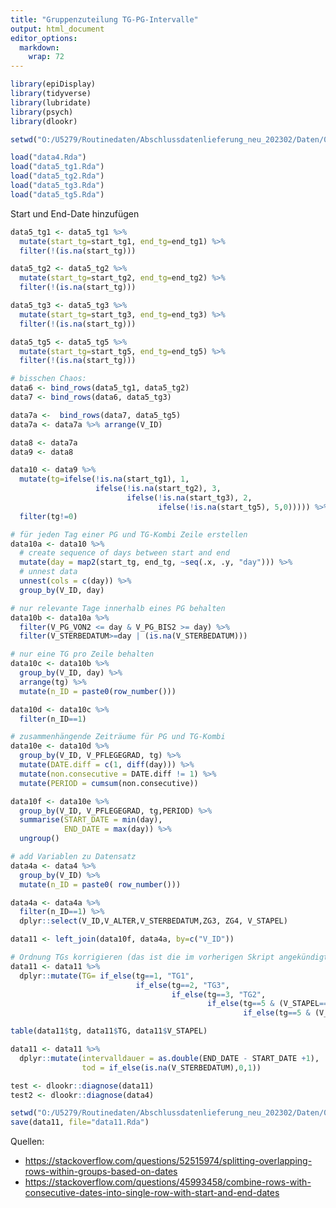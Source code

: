 ```yaml
---
title: "Gruppenzuteilung TG-PG-Intervalle"
output: html_document
editor_options: 
  markdown: 
    wrap: 72
---
```


```r
library(epiDisplay) 
library(tidyverse) 
library(lubridate)
library(psych)
library(dlookr)
```

```r
setwd("O:/U5279/Routinedaten/Abschlussdatenlieferung_neu_202302/Daten/02_rdata/2022")

load("data4.Rda")
load("data5_tg1.Rda")
load("data5_tg2.Rda")
load("data5_tg3.Rda")
load("data5_tg5.Rda")
```

Start und End-Date hinzufügen
```r
data5_tg1 <- data5_tg1 %>% 
  mutate(start_tg=start_tg1, end_tg=end_tg1) %>% 
  filter(!(is.na(start_tg))) 

data5_tg2 <- data5_tg2 %>%
  mutate(start_tg=start_tg2, end_tg=end_tg2) %>%
  filter(!(is.na(start_tg))) 

data5_tg3 <- data5_tg3 %>% 
  mutate(start_tg=start_tg3, end_tg=end_tg3) %>% 
  filter(!(is.na(start_tg))) 

data5_tg5 <- data5_tg5 %>% 
  mutate(start_tg=start_tg5, end_tg=end_tg5) %>% 
  filter(!(is.na(start_tg)))
```

```r
# bisschen Chaos:
data6 <- bind_rows(data5_tg1, data5_tg2)
data7 <- bind_rows(data6, data5_tg3)

data7a <-  bind_rows(data7, data5_tg5)
data7a <- data7a %>% arrange(V_ID)

data8 <- data7a
data9 <- data8 

data10 <- data9 %>% 
  mutate(tg=ifelse(!is.na(start_tg1), 1,
                   ifelse(!is.na(start_tg2), 3,
                          ifelse(!is.na(start_tg3), 2,
                                 ifelse(!is.na(start_tg5), 5,0))))) %>% 
  filter(tg!=0)
```


```r
# für jeden Tag einer PG und TG-Kombi Zeile erstellen
data10a <- data10 %>%
  # create sequence of days between start and end
  mutate(day = map2(start_tg, end_tg, ~seq(.x, .y, "day"))) %>%
  # unnest data
  unnest(cols = c(day)) %>%                                                        
  group_by(V_ID, day)

# nur relevante Tage innerhalb eines PG behalten
data10b <- data10a %>%
  filter(V_PG_VON2 <= day & V_PG_BIS2 >= day) %>% 
  filter(V_STERBEDATUM>=day | (is.na(V_STERBEDATUM)))

# nur eine TG pro Zeile behalten
data10c <- data10b %>%
  group_by(V_ID, day) %>% 
  arrange(tg) %>%  
  mutate(n_ID = paste0(row_number()))

data10d <- data10c %>%
  filter(n_ID==1)

# zusammenhängende Zeiträume für PG und TG-Kombi
data10e <- data10d %>% 
  group_by(V_ID, V_PFLEGEGRAD, tg) %>%
  mutate(DATE.diff = c(1, diff(day))) %>%
  mutate(non.consecutive = DATE.diff != 1) %>%
  mutate(PERIOD = cumsum(non.consecutive))

data10f <- data10e %>% 
  group_by(V_ID, V_PFLEGEGRAD, tg,PERIOD) %>%
  summarise(START_DATE = min(day),
            END_DATE = max(day)) %>%
  ungroup()

# add Variablen zu Datensatz
data4a <- data4 %>%  
  group_by(V_ID) %>% 
  mutate(n_ID = paste0( row_number()))

data4a <- data4a %>% 
  filter(n_ID==1) %>% 
  dplyr::select(V_ID,V_ALTER,V_STERBEDATUM,ZG3, ZG4, V_STAPEL)

data11 <- left_join(data10f, data4a, by=c("V_ID"))
```

```r
# Ordnung TGs korrigieren (das ist die im vorherigen Skript angekündigte Korrektur)
data11 <- data11 %>% 
  dplyr::mutate(TG= if_else(tg==1, "TG1",
                            if_else(tg==2, "TG3",
                                    if_else(tg==3, "TG2",
                                            if_else(tg==5 & (V_STAPEL=="2"|V_STAPEL=="1"), "TG4",
                                                    if_else(tg==5 & (V_STAPEL=="0"), "TG5","TG6"))))))

table(data11$tg, data11$TG, data11$V_STAPEL)

data11 <- data11 %>% 
  dplyr::mutate(intervalldauer = as.double(END_DATE - START_DATE +1), 
                tod = if_else(is.na(V_STERBEDATUM),0,1))

test <- dlookr::diagnose(data11)
test2 <- dlookr::diagnose(data4)
```

```r
setwd("O:/U5279/Routinedaten/Abschlussdatenlieferung_neu_202302/Daten/02_rdata/2022")
save(data11, file="data11.Rda")
```

Quellen:

* <https://stackoverflow.com/questions/52515974/splitting-overlapping-rows-within-groups-based-on-dates>
* <https://stackoverflow.com/questions/45993458/combine-rows-with-consecutive-dates-into-single-row-with-start-and-end-dates>
